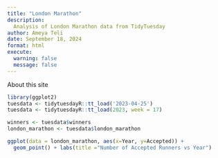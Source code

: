 ```yaml
---
title: "London Marathon"
description:
  Analysis of London Marathon data from TidyTuesday 
author: Ameya Teli
date: September 18, 2024
format: html
execute: 
  warning: false
  message: false
---
```


About this site

```r
library(ggplot2)
tuesdata <- tidytuesdayR::tt_load('2023-04-25')
tuesdata <- tidytuesdayR::tt_load(2023, week = 17)

winners <- tuesdata$winners
london_marathon <- tuesdata$london_marathon

ggplot(data = london_marathon, aes(x=Year, y=Accepted)) +
  geom_point() + labs(title ="Number of Accepted Runners vs Year")

 
```
